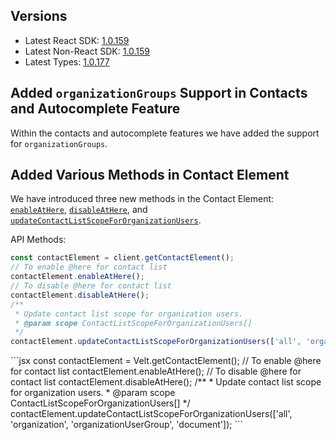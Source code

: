 ## Versions

- Latest React SDK: [1.0.159](https://www.npmjs.com/package/@veltdev/react)
- Latest Non-React SDK: [1.0.159](https://www.npmjs.com/package/@veltdev/client)
- Latest Types: [1.0.177](https://www.npmjs.com/package/@veltdev/types)

## Added `organizationGroups` Support in Contacts and Autocomplete Feature

Within the contacts and autocomplete features we have added the support for `organizationGroups`.

## Added Various Methods in Contact Element
We have introduced three new methods in the Contact Element: [`enableAtHere`](/api-reference/api-methods/velt-client#enableathere), [`disableAtHere`](/api-reference/api-methods/velt-client#disableathere), and [`updateContactListScopeForOrganizationUsers`](/api-reference/api-methods/velt-client#updatecontactlistscopefororganizationusers).

API Methods:
<Tabs>
<Tab title="React / Next.js" >
```jsx
const contactElement = client.getContactElement();
// To enable @here for contact list
contactElement.enableAtHere();
// To disable @here for contact list
contactElement.disableAtHere();
/**
 * Update contact list scope for organization users.
 * @param scope ContactListScopeForOrganizationUsers[]
 */
contactElement.updateContactListScopeForOrganizationUsers(['all', 'organization', 'organizationUserGroup', 'document']);
```
</Tab>
<Tab title="HTML">
```jsx
const contactElement = Velt.getContactElement();
// To enable @here for contact list
contactElement.enableAtHere();
// To disable @here for contact list
contactElement.disableAtHere();
/**
 * Update contact list scope for organization users.
 * @param scope ContactListScopeForOrganizationUsers[]
 */
contactElement.updateContactListScopeForOrganizationUsers(['all', 'organization', 'organizationUserGroup', 'document']);
```
</Tab>
</Tabs>